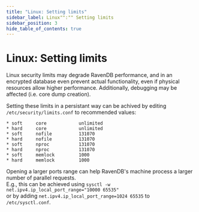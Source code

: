 ```yaml
---
title: "Linux: Setting limits"
sidebar_label: Linux"":"" Setting limits
sidebar_position: 3
hide_table_of_contents: true
---
```



# Linux: Setting limits
Linux security limits may degrade RavenDB performance, and in an encrypted database even prevent actual functionality, 
even if physical resources allow higher performance. Additionally, debugging may be affected (i.e. core dump creation).  

Setting these limits in a persistant way can be achived by editing `/etc/security/limits.conf` to recommended values:  
```
* soft     core            unlimited
* hard     core            unlimited
* soft     nofile          131070
* hard     nofile          131070
* soft     nproc           131070
* hard     nproc           131070
* soft     memlock         1000
* hard     memlock         1000
```

Opening a larger ports range can help RavenDB's machine process a larger number of parallel requests.  
E.g., this can be achieved using ```sysctl -w net.ipv4.ip_local_port_range="10000 65535"```  
or by adding ```net.ipv4.ip_local_port_range=1024 65535``` to `/etc/sysctl.conf`.  
